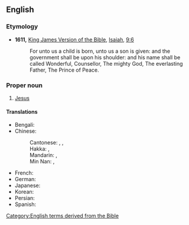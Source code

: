 ==English==
{{wikipedia|lang=en}}

===Etymology===
* '''1611,''' [[w:King James Version of the Bible|King James Version of the Bible]], [[w:Isaiah|Isaiah]], [[s:Bible (King James)/Isaiah#Chapter 9|9:6]]
*: For unto us a child is born, unto us a son is given: and the government shall be upon his shoulder: and his name shall be called Wonderful, Counsellor, The mighty God, The everlasting Father, The Prince of Peace.

===Proper noun===
{{en-proper noun|head=the [[prince|Prince]] [[of]] [[peace|Peace]]}}

# {{lb|en|Christianity}} [[Jesus]]

====Translations====
{{trans-top|one of the titles of the Messiah}}
* Bengali: {{t|bn|সালামতের শাহজাদা|tr=śalamôter śahôzada}}
* Chinese:
*: Cantonese: {{t|yue|和平的君|tr=wo4 ping4 dik1 gwan1}} {{qualifier|formal}}, {{t|yue|和平之君|tr=wo4 ping4 zi1 gwan1}} {{qualifier|formal}}, {{t|yue|和平嘅君王|tr=wo4 ping4 ge3 gwan1 wong4}} {{qualifier|colloquial}}
*: Hakka: {{t|hak|和平個君王}}, {{t|hak|和平个君王|tr=Fò-phìn ke Kiûn-vòng}}
*: Mandarin: {{t|cmn|和平的君|tr=Hépíng de Jūn}}, {{t|cmn|和平之君|tr=Hépíng zhī Jūn}}
*: Min Nan: {{t|nan|和平的人君|tr=Hô-pêng ê Jîn-kun}}, {{t|nan|和平的君王|tr=Hô-pêng ê Kun-ông}}
{{trans-mid}}
* French: {{t|fr|Prince de la paix|m}}
* German: {{t|de|Friedensfürst|m}}
* Japanese: {{t-needed|ja}}
* Korean: {{t-needed|ko}}
* Persian: {{t|fa|شاهزاده سلامت|tr=śāhzāda-e-salāmat}}
* Spanish: {{t-needed|es}}
{{trans-bottom}}

[[Category:English terms derived from the Bible]]
{{topics|en|Divine epithets}}
